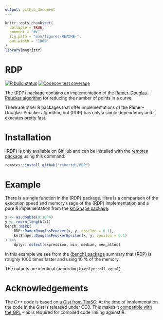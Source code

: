 ```yaml
---
output: github_document
---
```


<!-- README.md is generated from README.Rmd. Please edit that file -->

```r
knitr::opts_chunk$set(
  collapse = TRUE,
  comment = "#>",
  fig.path = "man/figures/README-",
  out.width = "100%"
)
library(magrittr)
```

RDP
===

<!-- badges: start -->
[![R build status](https://github.com/robertdj/RDP/workflows/R-CMD-check/badge.svg)](https://github.com/robertdj/RDP/actions)
[![Codecov test coverage](https://codecov.io/gh/robertdj/RDP/branch/master/graph/badge.svg)](https://codecov.io/gh/robertdj/RDP?branch=main)
<!-- badges: end -->

The {RDP} package contains an implementation of the [Ramer–Douglas–Peucker algorithm
](https://en.wikipedia.org/wiki/Ramer%E2%80%93Douglas%E2%80%93Peucker_algorithm) for reducing the number of points in a curve.

There are other R packages that offer implementations of the Ramer–Douglas–Peucker algorithm, but {RDP} has only a single dependency and it executes pretty fast.


# Installation

{RDP} is only available on GitHub and can be installed with the [remotes package](https://remotes.r-lib.org) using this command:

``` r
remotes::install_github("robertdj/RDP")
```


# Example

There is a single function in the {RDP} package.
Here is a comparison of the execution speed and memory usage of the {RDP} implementation and a pure R implementation from the [kmlShape package](https://cran.r-project.org/package=kmlShape):

```r
x <- as.double(0:10^4)
y <- rnorm(length(x))
bench::mark(
    RDP::RamerDouglasPeucker(x, y, epsilon = 0.1),
    kmlShape::DouglasPeuckerEpsilon(x, y, epsilon = 0.1)
) %>% 
    dplyr::select(expression, min, median, mem_alloc)
```

In this example we see from the [{bench} package](https://bench.r-lib.org) summary that {RDP} is roughly 1000 times faster and using 10 % of the memory.

The outputs are identical (according to `dplyr::all_equal`).


# Acknowledgements

The C++ code is based on [a Gist from TimSC](https://gist.github.com/TimSC/0813573d77734bcb6f2cd2cf6cc7aa51).
At the time of implementation the code in the Gist is released under CC0. 
This makes it [compatible with the GPL](https://www.gnu.org/licenses/license-list.en.html#GPLCompatibleLicenses) -- as is required for compiled code linking against R.

